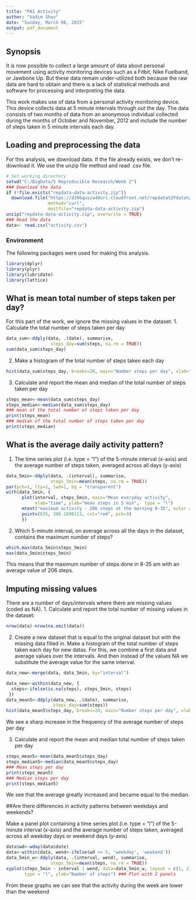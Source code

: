 ```yaml
---
title: "PA1 Activity"
author: "Vadim Shev"
date: "Sunday, March 08, 2015"
output: pdf_document
---
```


## Synopsis
It is now possible to collect a large amount of data about personal movement 
using activity monitoring devices such as a Fitbit, Nike Fuelband, or Jawbone Up. 
But these data remain under-utilized both because the raw data are hard to obtain 
and there is a lack of statistical methods and software for processing and interpreting the data.

This work makes use of data from a personal activity monitoring device. 
This device collects data at 5 minute intervals through out the day. 
The data consists of two months of data from an anonymous individual collected during the months 
of October and November, 2012 and include the number of steps taken in 5 minute intervals each day.

## Loading and preprocessing the data

For this analysis, we download data. If the file already exists,
we don’t re-download it. We use the unzip file method and read .csv file.

```r
# Set working directory
setwd("C:/BigData/5 Reproducible Research/Week 2")
### Download the data
if (!file.exists("repdata-data-activity.zip"))
  download.file("https://d396qusza40orc.cloudfront.net/repdata%2Fdata%2Factivity.zip)",
                method="curl",
                destfile="repdata-data-activity.zip")
unzip("repdata-data-activity.zip", overwrite = TRUE)
### Read the data
data<- read.csv("activity.csv")
```

### Environment
The following packages were used for making this analysis.

```r
library(dplyr)
library(plyr)
library(lubridate)
library(lattice)
```

## What is mean total number of steps taken per day?
For this part of the work, we ignore the missing values in the dataset.
1. Calculate the total number of steps taken per day
```r
data_sum<-ddply(data, .(date), summarise, 
                 steps_day=sum(steps, na.rm = TRUE))
sum(data_sum$steps_day)
```

2. Make a histogram of the total number of steps taken each day
```r
hist(data_sum$steps_day, breaks=20, main="Number steps per day", xlab="")
```

3. Calculate and report the mean and median of the total number of steps taken per day

```r
steps_mean<-mean(data_sum$steps_day)                 
steps_median<-median(data_sum$steps_day)       
### mean of the total number of steps taken per day
print(steps_mean)
### median of the total number of steps taken per day
print(steps_median)
```

## What is the average daily activity pattern?
1. The time series plot (i.e. type = "l") of the 5-minute interval (x-axis) and the average number of steps taken, averaged across all days (y-axis)
```r
data_5min<-ddply(data, .(interval), summarise, 
                 steps_5min=mean(steps, na.rm = TRUE))
par(pch=1, lty=1, lwd=1, bg = "transparent")
with(data_5min, {
      plot(interval, steps_5min, main="Mean everyday activity", 
           xlab="time", ylab="mean steps in 5 min",  type = "l")
      mtext("maximum activity - 206 steps at the morning 8-35", outer = F)
      points(835, 206.1698113, col="red", pch=3)
      })
```

2. Which 5-minute interval, on average across all the days in the dataset, contains the maximum number of steps?
```r
which.max(data_5min$steps_5min)
max(data_5min$steps_5min)
```
This means that the maximum number of steps done in 8-35 am with an average value of 206 steps.

## Imputing missing values

There are a number of days/intervals where there are missing values (coded as NA). 
1. Calculate and report the total number of missing values in the dataset:
```r
nrow(data)-nrow(na.omit(data))
```

2. Create a new dataset that is equal to the original dataset but with the missing data filled in.
Make a histogram of the total number of steps taken each day for new datas.
For this, we combine a first data and average values over the intervals. 
And then instead of the values NA we substitute the average value for the same interval.
```r
data_new<-merge(data, data_5min, by="interval")

data_new<-within(data_new, {
  steps<-ifelse(is.na(steps), steps_5min, steps)
 })
data_mean5<-ddply(data_new, .(date), summarise, 
                  steps_day=sum(steps))
hist(data_mean5$steps_day, breaks=20, main="Number steps per day", xlab="")
```

We see a sharp increase in the frequency of the average number of steps per day

3. Calculate and report the mean and median total number of steps taken per day

```r
steps_mean5<-mean(data_mean5$steps_day)                 
steps_median5<-median(data_mean5$steps_day) 
### Mean steps per day
print(steps_mean5)
### Median steps per day
print(steps_median5)
```

We see that the average greatly increased and became equal to the median.

##Are there differences in activity patterns between weekdays and weekends?

Make a panel plot containing a time series plot (i.e. type = "l") of the 5-minute interval (x-axis)
and the average number of steps taken, averaged across all weekday days or weekend days (y-axis)

```r
data$wd<-wday(data$date)
data<-within(data, wend<-ifelse(wd <= 5, 'weekday', 'weekend'))
data_5min_w<-ddply(data, .(interval, wend), summarise, 
                 steps_5min=mean(steps, na.rm = TRUE))
xyplot(steps_5min ~ interval | wend, data=data_5min_w, layout = c(1, 2), 
       type = "l", ylab="Namber of steps") ### Plot with 2 panels
```

From these graphs we can see that the activity during the week are lower than the weekend
